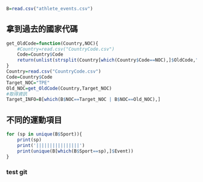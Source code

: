 ```R
B=read.csv("athlete_events.csv")
```

## 拿到過去的國家代碼
```R
get_OldCode=function(Country,NOC){
    #Country=read.csv("CountryCode.csv")
    Code=Country$Code
    return(unlist(strsplit(Country[which(Country$Code==NOC),]$OldCode," ")))
}
Country=read.csv("CountryCode.csv")
Code=Country$Code
Target_NOC="TPE"
Old_NOC=get_OldCode(Country,Target_NOC)
#取得資訊
Target_INFO=B[which(B$NOC==Target_NOC | B$NOC==Old_NOC),]
```

## 不同的運動項目
```R
for (sp in unique(B$Sport)){
    print(sp)
    print('||||||||||||||||')
    print(unique(B[which(B$Sport==sp),]$Event))
}
```
### test git
```R


```



